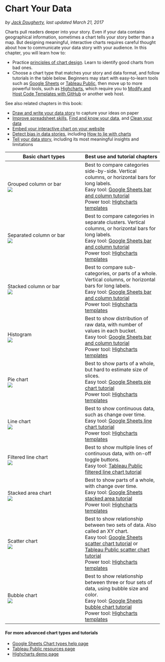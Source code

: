 # Chart Your Data {#chart}
*by [Jack Dougherty](authors), last updated March 21, 2017*

Charts pull readers deeper into your story. Even if your data contains geographical information, sometimes a chart tells your story better than a map. But designing meaningful, interactive charts requires careful thought about how to communicate your data story with your audience. In this chapter, you will learn how to:

- Practice [principles of chart design](chart-design). Learn to identify good charts from bad ones.
- Choose a chart type that matches your story and data format, and follow tutorials in the table below. Beginners may start with easy-to-learn tools such as [Google Sheets](chart-google-sheets) or [Tableau Public](tableau-public), then move up to more powerful tools, such as [Highcharts](highcharts), which require you to [Modify and Host Code Templates with GitHub](github) or another web host.

See also related chapters in this book:

- [Draw and write your data story](draw) to capture your ideas on paper
- [Improve spreadsheet skills](spreadsheet), [Find and know your data](find), and [Clean your data](clean)
- [Embed your interactive chart on your website](embed)
- [Detect bias in data stories](detect), including [How to lie with charts](how-to-lie-with-charts)
- [Tell your data story](story), including its most meaningful insights and limitations

| Basic chart types | Best use and tutorial chapters |
| --- | --- |
| Grouped column or bar<br> ![](images/05-chart/chart-grouped-column.png) | Best to compare categories side-by-side. Vertical columns, or horizontal bars for long labels. <br>Easy tool: [Google Sheets bar and column tutorial](column-bar-google)<br>Power tool: [Highcharts templates](highcharts) |
| Separated column or bar<br> ![](images/05-chart/chart-separated-column.png) | Best to compare categories in separate clusters. Vertical columns, or horizontal bars for long labels.<br>Easy tool: [Google Sheets bar and column tutorial](column-bar-google)<br>Power tool: [Highcharts templates](highcharts) |
| Stacked column or bar<br> ![](images/05-chart/chart-stacked-column.png) | Best to compare sub-categories, or parts of a whole. Vertical columns, or horizontal bars for long labels.<br>Easy tool: [Google Sheets bar and column tutorial](column-bar-google)<br>Power tool: [Highcharts templates](highcharts) |
| Histogram<br> ![](images/05-chart/chart-histogram.png) | Best to show distribution of raw data, with number of values in each bucket.<br>Easy tool: [Google Sheets bar and column tutorial](column-bar-google)<br>Power tool: [Highcharts templates](highcharts) |
| Pie chart<br> ![](images/05-chart/chart-pie.png) | Best to show parts of a whole, but hard to estimate size of slices.<br>Easy tool: [Google Sheets pie chart tutorial](pie-line-area-google)<br>Power tool: [Highcharts templates](highcharts) |
| Line chart<br> ![](images/05-chart/chart-line.png) | Best to show continuous data, such as change over time.<br>Easy tool: [Google Sheets line chart tutorial](pie-line-area-google)<br>Power tool: [Highcharts templates](highcharts) |
| Filtered line chart <br> ![](images/05-chart/chart-filtered-line.png) | Best to show multiple lines of continuous data, with on-off toggle buttons. <br>Easy tool: [Tableau Public filtered line chart tutorial](filtered-line-chart-tableau) |
| Stacked area chart<br> ![](images/05-chart/chart-stacked-area.png) | Best to show parts of a whole, with change over time. <br>Easy tool: [Google Sheets stacked area tutorial](pie-line-area-google)<br>Power tool: [Highcharts templates](highcharts) |
| Scatter chart <br> ![](images/05-chart/chart-scatter.png) | Best to show relationship between two sets of data. Also called an XY chart. <br>Easy tool: [Google Sheets scatter chart tutorial](scatter-bubble-google) or [Tableau Public scatter chart tutorial](scatter-chart-tableau)<br>Power tool: [Highcharts templates](highcharts) |
| Bubble chart <br> ![](images/05-chart/chart-bubble.png) | Best to show relationship between three or four sets of data, using bubble size and color.<br>Easy tool: [Google Sheets bubble chart tutorial](scatter-bubble-google)<br>Power tool: [Highcharts templates](highcharts) |

#### For more advanced chart types and tutorials {-}
- [Google Sheets Chart types help page](https://support.google.com/docs/answer/190718)
- [Tableau Public resources page](https://public.tableau.com/en-us/s/resources)
- [Highcharts demo page](http://www.highcharts.com/demo)
